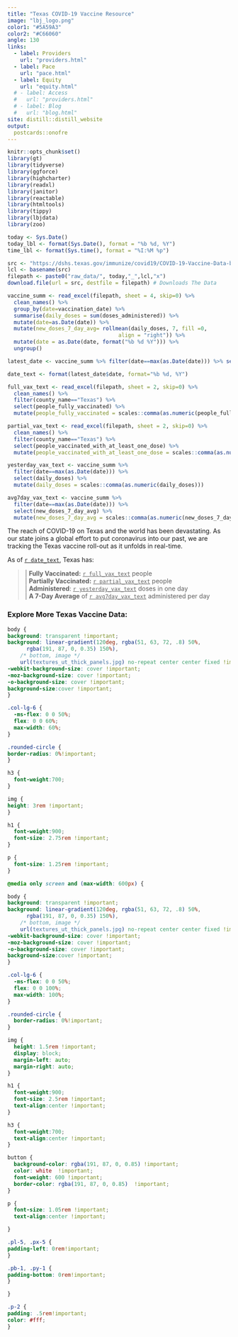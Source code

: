 ```yaml
---
title: "Texas COVID-19 Vaccine Resource"
image: "lbj_logo.png"
color1: "#5A59A3"
color2: "#C66060"
angle: 130
links:
  - label: Providers
    url: "providers.html"
  - label: Pace
    url: "pace.html"
  - label: Equity
    url: "equity.html"
  # - label: Access
  #   url: "providers.html"
  # - label: Blog
  #   url: "blog.html"
site: distill::distill_website
output:
  postcards::onofre
---
```


```r

knitr::opts_chunk$set()
library(gt)
library(tidyverse)
library(ggforce)
library(highcharter)
library(readxl)
library(janitor)
library(reactable)
library(htmltools)
library(tippy)
library(lbjdata)
library(zoo)

today <- Sys.Date()
today_lbl <- format(Sys.Date(), format = "%b %d, %Y")
time_lbl <- format(Sys.time(), format = "%I:%M %p")

src <- "https://dshs.texas.gov/immunize/covid19/COVID-19-Vaccine-Data-by-County.xls" # URL For Daily COVID Data
lcl <- basename(src)
filepath <- paste0("raw_data/", today,"_",lcl,"x")
download.file(url = src, destfile = filepath) # Downloads The Data

vaccine_summ <- read_excel(filepath, sheet = 4, skip=0) %>% 
  clean_names() %>% 
  group_by(date=vaccination_date) %>% 
  summarise(daily_doses = sum(doses_administered)) %>% 
  mutate(date=as.Date(date)) %>% 
  mutate(new_doses_7_day_avg= rollmean(daily_doses, 7, fill =0,
                                   align = "right")) %>%
  mutate(date = as.Date(date, format("%b %d %Y"))) %>% 
  ungroup()

latest_date <- vaccine_summ %>% filter(date==max(as.Date(date))) %>% select(date)

date_text <- format(latest_date$date, format="%b %d, %Y")

full_vax_text <- read_excel(filepath, sheet = 2, skip=0) %>% 
  clean_names() %>% 
  filter(county_name=="Texas") %>% 
  select(people_fully_vaccinated) %>% 
  mutate(people_fully_vaccinated = scales::comma(as.numeric(people_fully_vaccinated)))

partial_vax_text <- read_excel(filepath, sheet = 2, skip=0) %>%
  clean_names() %>% 
  filter(county_name=="Texas") %>%
  select(people_vaccinated_with_at_least_one_dose) %>% 
  mutate(people_vaccinated_with_at_least_one_dose = scales::comma(as.numeric(people_vaccinated_with_at_least_one_dose)))

yesterday_vax_text <- vaccine_summ %>% 
  filter(date==max(as.Date(date))) %>% 
  select(daily_doses) %>% 
  mutate(daily_doses = scales::comma(as.numeric(daily_doses)))

avg7day_vax_text <- vaccine_summ %>% 
  filter(date==max(as.Date(date))) %>% 
  select(new_doses_7_day_avg) %>% 
  mutate(new_doses_7_day_avg = scales::comma(as.numeric(new_doses_7_day_avg)))

```

The reach of COVID-19 on Texas and the world has been devastating. As our state joins a global effort to put coronavirus into our past, we are tracking the Texas vaccine roll-out as it unfolds in real-time.

As of <u>`r date_text`</u>, Texas has:

:::{line-height="1.4px"}

> <i class="fad fa-battery-full fa-fw fa-lg" style="color:#f8971f"></i> | **Fully Vaccinated:** <u>`r full_vax_text`</u> people </br>
> <i class="fad fa-battery-half fa-fw fa-lg" style="color:#f8971f"></i> | **Partially Vaccinated:** <u>`r partial_vax_text`</u> people </br>
> <i class="fad fa-calendar fa-fw fa-lg" style="color:#f8971f"></i> | **Administered**: <u>`r yesterday_vax_text`</u> doses in one day </br>
> <i class="fad fa-tachometer-alt-average fa-fw fa-lg" style="color:#f8971f"></i> | **A 7-Day Average** of <u>`r avg7day_vax_text`</u> administered per day </br>

:::

### Explore More Texas Vaccine Data:

```css

body {
background: transparent !important;
background: linear-gradient(120deg, rgba(51, 63, 72, .8) 50%, 
      rgba(191, 87, 0, 0.35) 150%),
    /* bottom, image */
    url(textures_ut_thick_panels.jpg) no-repeat center center fixed !important;
-webkit-background-size: cover !important;
-moz-background-size: cover !important;
-o-background-size: cover !important;
background-size:cover !important;
}

.col-lg-6 {
  -ms-flex: 0 0 50%;
  flex: 0 0 60%;
  max-width: 60%;
}

.rounded-circle {
border-radius: 0%!important;
}

h3 {
  font-weight:700;
}

img {
height: 3rem !important;
}

h1 {
  font-weight:900;
  font-size: 2.75rem !important;
}

p {
  font-size: 1.25rem !important;
}

@media only screen and (max-width: 600px) {

body {
background: transparent !important;
background: linear-gradient(120deg, rgba(51, 63, 72, .8) 50%, 
      rgba(191, 87, 0, 0.35) 150%),
    /* bottom, image */
    url(textures_ut_thick_panels.jpg) no-repeat center center fixed !important;
-webkit-background-size: cover !important;
-moz-background-size: cover !important;
-o-background-size: cover !important;
background-size:cover !important;
}

.col-lg-6 {
  -ms-flex: 0 0 50%;
  flex: 0 0 100%;
  max-width: 100%;
}

.rounded-circle {
  border-radius: 0%!important;
}

img {
  height: 1.5rem !important;
  display: block;
  margin-left: auto;
  margin-right: auto;
}

h1 {
  font-weight:900;
  font-size: 2.5rem !important;
  text-align:center !important;
}

h3 {
  font-weight:700;
  text-align:center !important;
}

button {
  background-color: rgba(191, 87, 0, 0.85) !important;
  color: white  !important;
  font-weight: 600 !important;
  border-color: rgba(191, 87, 0, 0.85)  !important;
}

p {
  font-size: 1.05rem !important;
  text-align:center !important;

}          

.pl-5, .px-5 {
padding-left: 0rem!important;
}

.pb-1, .py-1 {
padding-bottom: 0rem!important;
}

}

.p-2 {
padding: .5rem!important;
color: #fff;
}

```

